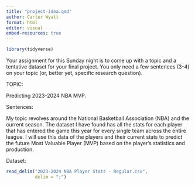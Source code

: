 ```yaml
---
title: "project-idea.qmd"
author: Carter Wyatt
format: html
editor: visual
embed-resources: true
---
```


```r
library(tidyverse)
```

Your assignment for this Sunday night is to come up with a topic and a tentative dataset for your final project. You only need a few sentences (3-4) on your topic (or, better yet, specific research question).

TOPIC:

Predicting 2023-2024 NBA MVP.

Sentences:

My topic revolves around the National Basketball Association (NBA) and the current season. The dataset I have found has all the stats for each player that has entered the game this year for every single team across the entire league. I will use this data of the players and their current stats to predict the future Most Valuable Player (MVP) based on the player's statistics and production.

Dataset:

```r
read_delim("2023-2024 NBA Player Stats - Regular.csv",
           delim = ";")
```
